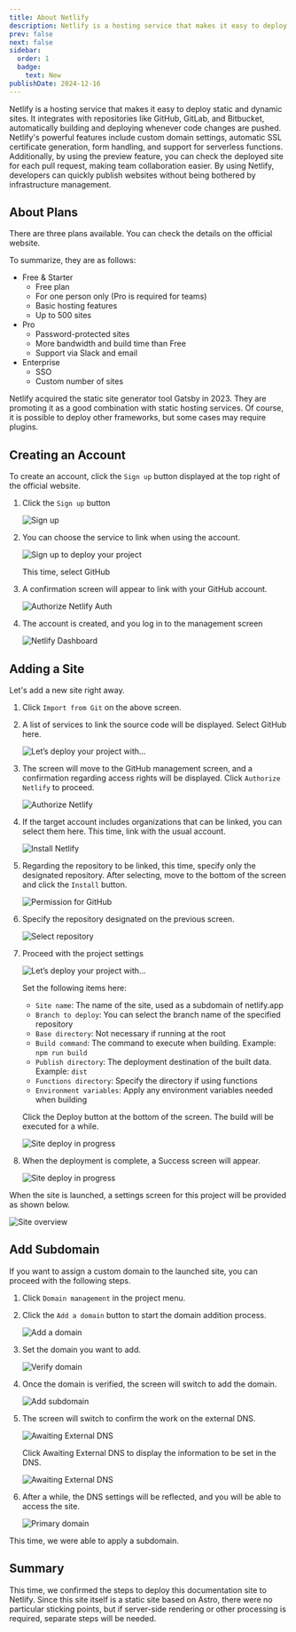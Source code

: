```yaml
---
title: About Netlify
description: Netlify is a hosting service that makes it easy to deploy static and dynamic sites. It integrates with repositories like GitHub, GitLab, and Bitbucket, automatically building and deploying whenever code changes are pushed. Netlify's powerful features include custom domain settings, automatic SSL certificate generation, form handling, and support for serverless functions.
prev: false
next: false
sidebar:
  order: 1
  badge:
    text: New
publishDate: 2024-12-16
---
```



Netlify is a hosting service that makes it easy to deploy static and dynamic sites. It integrates with repositories like GitHub, GitLab, and Bitbucket, automatically building and deploying whenever code changes are pushed. Netlify's powerful features include custom domain settings, automatic SSL certificate generation, form handling, and support for serverless functions. Additionally, by using the preview feature, you can check the deployed site for each pull request, making team collaboration easier. By using Netlify, developers can quickly publish websites without being bothered by infrastructure management.

## About Plans

There are three plans available. You can check the details on the official website.

<LinkCard title="Pricing" href="https://www.netlify.com/pricing/" target="_blank" />

To summarize, they are as follows:

- Free & Starter
  - Free plan
  - For one person only (Pro is required for teams)
  - Basic hosting features
  - Up to 500 sites
- Pro
  - Password-protected sites
  - More bandwidth and build time than Free
  - Support via Slack and email
- Enterprise
  - SSO
  - Custom number of sites

Netlify acquired the static site generator tool Gatsby in 2023. They are promoting it as a good combination with static hosting services. Of course, it is possible to deploy other frameworks, but some cases may require plugins.

## Creating an Account

To create an account, click the `Sign up` button displayed at the top right of the official website.

<Steps>

1. Click the `Sign up` button

   ![Sign up](../../../../assets/netlify/overview01.png)

2. You can choose the service to link when using the account.

   ![Sign up to deploy your project](../../../../assets/netlify/overview02.png)

   This time, select GitHub

3. A confirmation screen will appear to link with your GitHub account.

   ![Authorize Netlify Auth](../../../../assets/netlify/overview03.png)

4. The account is created, and you log in to the management screen

   ![Netlify Dashboard](../../../../assets/netlify/overview04.png)

</Steps>

## Adding a Site

Let's add a new site right away.

<Steps>

1. Click `Import from Git` on the above screen.

2. A list of services to link the source code will be displayed. Select GitHub here.

   ![Let’s deploy your project with…](../../../../assets/netlify/overview05.png)

3. The screen will move to the GitHub management screen, and a confirmation regarding access rights will be displayed. Click `Authorize Netlify` to proceed.

   ![Authorize Netlify](../../../../assets/netlify/overview06.png)

4. If the target account includes organizations that can be linked, you can select them here. This time, link with the usual account.

   ![Install Netlify](../../../../assets/netlify/overview07.png)

5. Regarding the repository to be linked, this time, specify only the designated repository. After selecting, move to the bottom of the screen and click the `Install` button.

   ![Permission for GitHub](../../../../assets/netlify/overview08.png)

6. Specify the repository designated on the previous screen.

   ![Select repository](../../../../assets/netlify/overview09.png)

7. Proceed with the project settings

   ![Let’s deploy your project with…](../../../../assets/netlify/overview10.png)

   Set the following items here:

   - `Site name`: The name of the site, used as a subdomain of netlify.app
   - `Branch to deploy`: You can select the branch name of the specified repository
   - `Base directory`: Not necessary if running at the root
   - `Build command`: The command to execute when building. Example: `npm run build`
   - `Publish directory`: The deployment destination of the built data. Example: `dist`
   - `Functions directory`: Specify the directory if using functions
   - `Environment variables`: Apply any environment variables needed when building

   Click the Deploy button at the bottom of the screen. The build will be executed for a while.

   ![Site deploy in progress](../../../../assets/netlify/overview11.png)

8. When the deployment is complete, a Success screen will appear.

   ![Site deploy in progress](../../../../assets/netlify/overview12.png)

</Steps>

When the site is launched, a settings screen for this project will be provided as shown below.

![Site overview](../../../../assets/netlify/overview13.png)

## Add Subdomain

If you want to assign a custom domain to the launched site, you can proceed with the following steps.

<Steps>

1. Click `Domain management` in the project menu.

2. Click the `Add a domain` button to start the domain addition process.

   ![Add a domain](../../../../assets/netlify/overview14.png)

3. Set the domain you want to add.

   ![Verify domain](../../../../assets/netlify/overview15.png)

4. Once the domain is verified, the screen will switch to add the domain.

   ![Add subdomain](../../../../assets/netlify/overview16.png)

5. The screen will switch to confirm the work on the external DNS.

   ![Awaiting External DNS](../../../../assets/netlify/overview17.png)

   Click Awaiting External DNS to display the information to be set in the DNS.

   ![Awaiting External DNS](../../../../assets/netlify/overview18.png)

6. After a while, the DNS settings will be reflected, and you will be able to access the site.

   ![Primary domain](../../../../assets/netlify/overview19.png)

</Steps>

This time, we were able to apply a subdomain.

## Summary

This time, we confirmed the steps to deploy this documentation site to Netlify. Since this site itself is a static site based on Astro, there were no particular sticking points, but if server-side rendering or other processing is required, separate steps will be needed.

